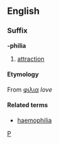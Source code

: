 ==English==
===Suffix===
'''-philia'''
# [[attraction]]
====Etymology====
From {{Gr.}} [[ φιλια ]] ''love''
====Related terms====
* [[haemophilia]]

[[Category:English suffixes|P]]
